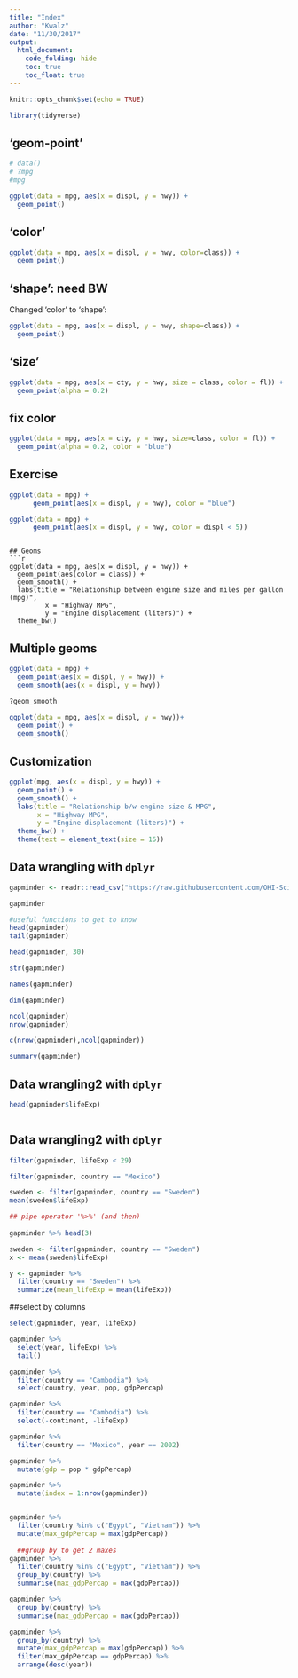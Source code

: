 ```yaml
---
title: "Index"
author: "Kwalz"
date: "11/30/2017"
output:
  html_document:
    code_folding: hide
    toc: true
    toc_float: true
---
```


```r
knitr::opts_chunk$set(echo = TRUE)

library(tidyverse)
```

## 'geom-point'

```r
# data()
# ?mpg
#mpg

ggplot(data = mpg, aes(x = displ, y = hwy)) +
  geom_point()

```
## 'color'

```r

ggplot(data = mpg, aes(x = displ, y = hwy, color=class)) + 
  geom_point()

```
## 'shape': need BW

Changed 'color' to 'shape':

```r
ggplot(data = mpg, aes(x = displ, y = hwy, shape=class)) + 
  geom_point()

```
## 'size'

```r
ggplot(data = mpg, aes(x = cty, y = hwy, size = class, color = fl)) + 
  geom_point(alpha = 0.2)

```

## fix color

```r
ggplot(data = mpg, aes(x = cty, y = hwy, size=class, color = fl)) + 
  geom_point(alpha = 0.2, color = "blue")

```

## Exercise

```r

ggplot(data = mpg) + 
      geom_point(aes(x = displ, y = hwy), color = "blue")

ggplot(data = mpg) + 
      geom_point(aes(x = displ, y = hwy, color = displ < 5))
```


```

## Geoms
```r

ggplot(data = mpg, aes(x = displ, y = hwy)) + 
  geom_point(aes(color = class)) + 
  geom_smooth() +
  labs(title = "Relationship between engine size and miles per gallon (mpg)",
         x = "Highway MPG",
         y = "Engine displacement (liters)") +
  theme_bw()
```

## Multiple geoms

```r

ggplot(data = mpg) +
  geom_point(aes(x = displ, y = hwy)) +
  geom_smooth(aes(x = displ, y = hwy))

?geom_smooth

ggplot(data = mpg, aes(x = displ, y = hwy))+
  geom_point() +
  geom_smooth()
```
## Customization

```r

ggplot(mpg, aes(x = displ, y = hwy)) +
  geom_point() +
  geom_smooth() +
  labs(title = "Relationship b/w engine size & MPG",
       x = "Highway MPG",
       y = "Engine displacement (liters)") +
  theme_bw() +
  theme(text = element_text(size = 16))
```


## Data wrangling with `dplyr`

```r
gapminder <- readr::read_csv("https://raw.githubusercontent.com/OHI-Science/data-science-training/master/data/gapminder.csv")

gapminder

#useful functions to get to know
head(gapminder)
tail(gapminder)

head(gapminder, 30)

str(gapminder)

names(gapminder)

dim(gapminder)

ncol(gapminder)
nrow(gapminder)

c(nrow(gapminder),ncol(gapminder))

summary(gapminder)
```
## Data wrangling2 with `dplyr`

```r
head(gapminder$lifeExp)



```

## Data wrangling2 with `dplyr`

```r
filter(gapminder, lifeExp < 29)

filter(gapminder, country == "Mexico")

sweden <- filter(gapminder, country == "Sweden")
mean(sweden$lifeExp)

## pipe operator '%>%' (and then)
 
gapminder %>% head(3) 

sweden <- filter(gapminder, country == "Sweden")
x <- mean(sweden$lifeExp)

y <- gapminder %>% 
  filter(country == "Sweden") %>% 
  summarize(mean_lifeExp = mean(lifeExp))


```

##select by columns
```r
select(gapminder, year, lifeExp)

gapminder %>% 
  select(year, lifeExp) %>% 
  tail()

gapminder %>% 
  filter(country == "Cambodia") %>% 
  select(country, year, pop, gdpPercap)

gapminder %>% 
  filter(country == "Cambodia") %>% 
  select(-continent, -lifeExp)

gapminder %>% 
  filter(country == "Mexico", year == 2002)

gapminder %>% 
  mutate(gdp = pop * gdpPercap)

gapminder %>% 
  mutate(index = 1:nrow(gapminder))


gapminder %>% 
  filter(country %in% c("Egypt", "Vietnam")) %>% 
  mutate(max_gdpPercap = max(gdpPercap))
  
  ##group by to get 2 maxes
gapminder %>% 
  filter(country %in% c("Egypt", "Vietnam")) %>%
  group_by(country) %>% 
  summarise(max_gdpPercap = max(gdpPercap))

gapminder %>% 
  group_by(country) %>% 
  summarise(max_gdpPercap = max(gdpPercap))

gapminder %>% 
  group_by(country) %>% 
  mutate(max_gdpPercap = max(gdpPercap)) %>% 
  filter(max_gdpPercap == gdpPercap) %>% 
  arrange(desc(year))

```
















